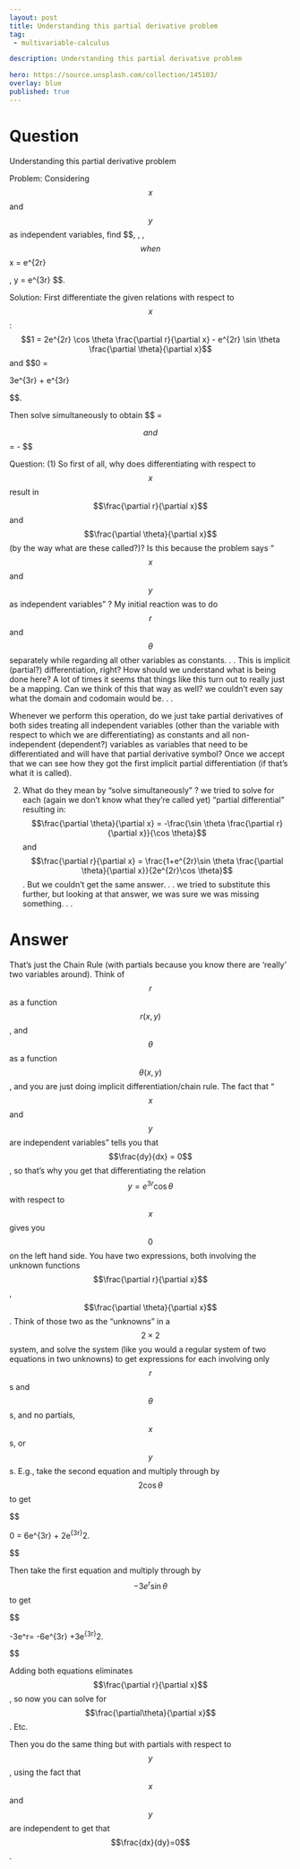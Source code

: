 ---
layout: post
title: Understanding this partial derivative problem
tag:
 - multivariable-calculus

description: Understanding this partial derivative problem

hero: https://source.unsplash.com/collection/145103/
overlay: blue 
published: true
---

# Question 

Understanding this partial derivative problem

<!--break-->



Problem:
Considering $$x$$ and $$y$$ as independent
   variables, find $$\frac{\partial
 r}{\partial x}, \frac{\partial
 r}{\partial y}, \frac{\partial
 \theta}{\partial x}, \frac{\partial
 \theta}{\partial y}$$ when $$x = e^{2r}
 \cos \theta, y = e^{3r} \sin \theta$$.

Solution:
First differentiate the given
   relations with respect to $$x$$:
$$1 = 2e^{2r} \cos \theta
   \frac{\partial r}{\partial x} - e^{2r}
   \sin \theta \frac{\partial
   \theta}{\partial x}$$ and $$0 =
 3e^{3r}\sin \theta \frac{\partial
 r}{\partial x} + e^{3r} \cos \theta
 \frac{\partial \theta}{\partial x}$$.

Then solve simultaneously to obtain
   $$\frac{\partial r}{\partial x} =
 \frac{\cos \theta}{e^{2r}(2+\sin^{2}
 \theta)}$$ and $$\frac{\partial
 \theta}{\partial x} = - \frac{3 \sin
 \theta}{e^{2r}(2+sin^2 \theta)}$$

Question:
(1)
So first of all, why does differentiating with respect to $$x$$ result in $$\frac{\partial r}{\partial x}$$ and $$\frac{\partial \theta}{\partial x}$$ (by the way what are these called?)? Is this because the problem says "$$x$$ and $$y$$ as independent variables" ? My initial reaction was to do $$r$$ and $$\theta$$ separately while regarding all other variables as constants.
.
.
 This is implicit (partial?) differentiation, right?
How should we understand what is being done here? A lot of times it seems that things like this turn out to really just be a mapping.
 Can we think of this that way as well? we couldn't even say what the domain and codomain would be.
.
.

Whenever we perform this operation, do we just take partial derivatives of both sides treating all independent variables (other than the variable with respect to which we are  differentiating) as constants and all non-independent (dependent?) variables as variables that need to be differentiated and will have that partial derivative symbol? Once we accept that we can see how they got the first implicit partial differentiation (if that's what it is called).

(2)
What do they mean by "solve simultaneously" ? we tried to solve for each (again we don't know what they're called yet) "partial differential" resulting in: $$\frac{\partial \theta}{\partial x} = -\frac{\sin \theta \frac{\partial r}{\partial x}}{\cos \theta}$$ and $$\frac{\partial r}{\partial x} = \frac{1+e^{2r}\sin \theta \frac{\partial \theta}{\partial x}}{2e^{2r}\cos \theta}$$.
 But we couldn't get the same answer.
.
.
 we tried to substitute this further, but looking at that answer, we was sure we was missing something.
.
.


# Answer 



That's just the Chain Rule (with partials because you know there are 'really' two variables around). Think of $$r$$ as a function $$r(x,y)$$, and $$\theta$$ as a function $$\theta(x,y)$$, and you are just doing implicit differentiation/chain rule. The fact that "$$x$$ and $$y$$ are independent variables" tells you that $$\frac{dy}{dx} = 0$$, so that's why you get that differentiating the relation $$y=e^{3r}\cos\theta$$ with respect to $$x$$ gives you $$0$$ on the left hand side.
You have two expressions, both involving the unknown functions $$\frac{\partial r}{\partial x}$$, $$\frac{\partial \theta}{\partial x}$$. Think of those two as the "unknowns" in a $$2\times 2$$ system, and solve the system (like you would a regular system of two equations in two unknowns) to get expressions for each involving only $$r$$s and $$\theta$$s, and no partials, $$x$$s, or $$y$$s.
E.g., take the second equation and multiply through by $$2\cos\theta$$ to get


$$

0 = 6e^{3r}\sin\theta\cos\theta\frac{\partial r}{\partial x} + 2e^{3r}\cos^2\theta\frac{\partial\theta}{\partial x}.

$$


Then take the first equation and multiply through by $$-3e^r\sin\theta$$ to get


$$

-3e^r\sin\theta = -6e^{3r}\sin\theta\cos\theta\frac{\partial r}{\partial x} +3e^{3r}\sin^2\theta \frac{\partial\theta}{\partial x}.

$$


Adding both equations eliminates $$\frac{\partial r}{\partial x}$$, so now you can solve for $$\frac{\partial\theta}{\partial x}$$. Etc.

Then you do the same thing but with partials with respect to $$y$$, using the fact that $$x$$ and $$y$$ are independent to get that $$\frac{dx}{dy}=0$$. 

